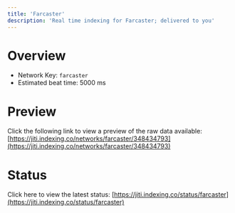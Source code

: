 ```yaml
---
title: 'Farcaster'
description: 'Real time indexing for Farcaster; delivered to you'
---
```


# Overview
- Network Key: `farcaster`
- Estimated beat time: 5000 ms

# Preview
Click the following link to view a preview of the raw data available: [https://jiti.indexing.co/networks/farcaster/348434793](https://jiti.indexing.co/networks/farcaster/348434793)

# Status
Click here to view the latest status: [https://jiti.indexing.co/status/farcaster](https://jiti.indexing.co/status/farcaster)
